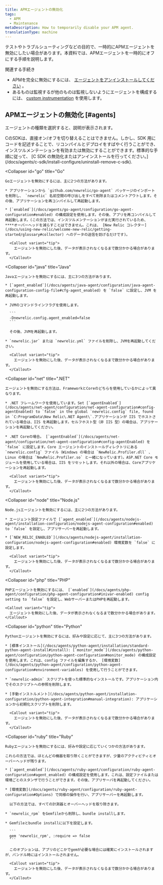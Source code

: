 ```yaml
---
title: APMエージェントの無効化
tags:
  - APM
  - Maintenance
metaDescription: How to temporarily disable your APM agent.
translationType: machine
---
```


テストやトラブルシューティングなどの目的で、一時的にAPMエージェントを無効にしたい場合があります。本資料では、APMエージェントを一時的にオフにする手順を説明します。

関連する手続き

* APMを完全に無効にするには、 [エージェントをアンインストールしてください](/docs/agents/manage-apm-agents/installation/uninstall-agent) 。
* あるものは監視するが他のものは監視しないようにエージェントを構成するには、 [custom instrumentation](/docs/agents/manage-apm-agents/agent-data/custom-instrumentation) を使用します。

## APMエージェントの無効化 [#agents]

エージェントの種類を選択すると、説明が表示されます。

<CollapserGroup>
  <Collapser
    id="c-sdk"
    title="C SDK"
  >
    CのSDKは、直接オン/オフを切り替えることはできません。しかし、SDK 用にコードを記述することで、リコンパイルとデプロイをすばやく行うことができ、インスツルメンテーションを有効または無効にすることができます。標準的な手順に従って、 [C SDK の無効化またはアンインストールを行ってください。](/docs/agents/c-sdk/install-configure/uninstall-remove-c-sdk).
  </Collapser>

  <Collapser
    id="go"
    title="Go"
  >
    Goエージェントを無効にするには、主に2つの方法があります。

    * アプリケーションから `github.com/newrelic/go-agent` パッケージのインポートを削除し、 `newrelic` 名前空間の呼び出しをすべて削除またはコメントアウトします。その後、アプリケーションを再コンパイルして再起動します。

    * [`enabled`](/docs/agents/go-agent/configuration/go-agent-configuration#enabled) の構成設定を使用します。その後、アプリを再コンパイルして再起動します。(この方法では、インスツルメンテーションがまだ実行されているため、 ****オーバーヘッドを減らすことはできません。これは、 [New Relic コレクター](/docs/using-new-relic/welcome-new-relic/getting-started/glossary#collector) へのデータの送信を妨げるだけです)。

      <Callout variant="tip">
        エージェントを無効にした後、データが表示されなくなるまで数分かかる場合があります。
      </Callout>
  </Collapser>

  <Collapser
    id="java"
    title="Java"
  >
    Javaエージェントを無効にするには、主に3つの方法があります。

    * [`agent_enabled`](/docs/agents/java-agent/configuration/java-agent-configuration-config-file#cfg-agent_enabled) を `false` に設定し、JVM を再起動します。

    * JVMのコマンドラインフラグを使用します。

      ```
      -Dnewrelic.config.agent_enabled=false
      ```

      その後、JVMを再起動します。

    * `newrelic.jar` または `newrelic.yml` ファイルを削除し、JVMを再起動してください。

      <Callout variant="tip">
        エージェントを無効にした後、データが表示されなくなるまで数分かかる場合があります。
      </Callout>
  </Collapser>

  <Collapser
    id="net"
    title=".NET"
  >
    エージェントを無効にする方法は、FrameworkとCoreのどちらを使用しているかによって異なります。

    * .NET フレームワークを使用しています。Set [`agentEnabled`](/docs/agents/net-agent/configuration/net-agent-configuration#config-agentEnabled) to `false` in the global `newrelic.config` file, found in `C:ProgramData\New Relic\.NET Agent\`.アプリケーションが IIS でホストされている場合は、IIS を再起動します。セルフホスト型（非 IIS 型）の場合は、アプリケーションを再起動してください。

    * .NET Coreの場合。 [`agentEnabled`](/docs/agents/net-agent/configuration/net-agent-configuration#config-agentEnabled) を `false` に設定します。Core エージェントのインストールディレクトリにある `newrelic.config` ファイル（Windows の場合は `NewRelic.Profiler.dll` 、Linux の場合は `NewRelic.Profiler.so` と一緒になっています）。ASP.NET Core モジュールを使用している場合は、IIS をリセットします。それ以外の場合は、Coreアプリケーションを再起動します。

      <Callout variant="tip">
        エージェントを無効にした後、データが表示されなくなるまで数分かかる場合があります。
      </Callout>
  </Collapser>

  <Collapser
    id="node"
    title="Node.js"
  >
    Node.jsエージェントを無効にするには、主に2つの方法があります。

    * エージェント設定ファイルで [`agent_enabled`](/docs/agents/nodejs-agent/installation-configuration/nodejs-agent-configuration#enabled) to `false` を設定し、アプリサーバーを再起動します。

    * [`NEW_RELIC_ENABLED`](/docs/agents/nodejs-agent/installation-configuration/nodejs-agent-configuration#enabled) 環境変数を `false` に設定します。

      <Callout variant="tip">
        エージェントを無効にした後、データが表示されなくなるまで数分かかる場合があります。
      </Callout>
  </Collapser>

  <Collapser
    id="php"
    title="PHP"
  >
    PHPエージェントを無効にするには、 [`enabled`](/docs/agents/php-agent/configuration/php-agent-configuration#inivar-enabled) config setting to `false` を設定し、WebサーバーまたはPHPを再起動します。

    <Callout variant="tip">
      エージェントを無効にした後、データが表示されなくなるまで数分かかる場合があります。
    </Callout>
  </Collapser>

  <Collapser
    id="python"
    title="Python"
  >
    Pythonエージェントを無効にするには、好みや設定に応じて、主に3つの方法があります。

    * [標準インストール](/docs/agents/python-agent/installation/standard-python-agent-install#install): [`monitor_mode`](/docs/agents/python-agent/configuration/python-agent-configuration#monitor_mode) の構成設定を使用します。これは、config ファイルを編集するか、 [環境変数](/docs/agents/python-agent/configuration/python-agent-configuration#environment-variables) を使用して行うことができます。

    * `newrelic-admin` スクリプトを使った標準的なインストールです。アプリケーション内でそのスクリプトへの参照を削除します。

    * [手動インストルメント](/docs/agents/python-agent/installation-configuration/python-agent-integration#manual-integration): アプリケーションから初期化スクリプトを削除します。

      <Callout variant="tip">
        エージェントを無効にした後、データが表示されなくなるまで数分かかる場合があります。
      </Callout>
  </Collapser>

  <Collapser
    id="ruby"
    title="Ruby"
  >
    Rubyエージェントを無効にするには、好みや設定に応じていくつかの方法があります。

    これらの方法では、ほとんどの機器を取り除くことができますが、少量のアクティビティとオーバーヘッドが残ります。

    * [`agent_enabled`](/docs/agents/ruby-agent/configuration/ruby-agent-configuration#agent_enabled) の構成設定を使用します。これは、設定ファイルまたは環境ごとのスタンザで行うことができます。その後、アプリサーバを再起動してください。

    * [環境変数](/docs/agents/ruby-agent/configuration/ruby-agent-configuration#Options) で同様の操作を行い、アプリサーバーを再起動します。

      以下の方法では、すべての計測器とオーバーヘッドを取り除きます。

    * `newrelic_rpm` をGemfileから削除し、bundle installします。

    * Gemfileとbundle installに以下を設定します。

      ```
      gem 'newrelic_rpm', :require => false
      ```

      このオプションは、アプリのどこかでgemが必要な場合には確実にインストールされますが、バンドル時にはインストールされません。

      <Callout variant="tip">
        エージェントを無効にした後、データが表示されなくなるまで数分かかる場合があります。
      </Callout>
  </Collapser>
</CollapserGroup>